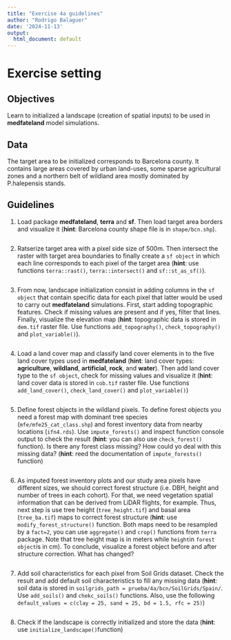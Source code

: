 ```yaml
---
title: "Exercise 4a guidelines"
author: "Rodrigo Balaguer"
date: '2024-11-13'
output:
  html_document: default
---
```


# Exercise setting


##  Objectives

Learn to initialized a landscape (creation of spatial inputs) to be used in **medfateland** model simulations.


## Data

The target area to be initialized corresponds to Barcelona county. It contains large areas covered by urban land-uses, some sparse agricultural zones and a northern belt of wildland area mostly dominated by P.halepensis stands. 


## Guidelines

1. Load package **medfateland**, **terra** and **sf**. Then load target area borders and visualize it (**hint**: Barcelona county shape file is in `shape/bcn.shp`).

```r

```

2. Ratserize target area with a pixel side size of 500m. Then intersect the raster with target area boundaries to finally create a `sf object` in which each line corresponds to each pixel of the target area (**hint**: use functions `terra::rast()`, `terra::intersect()` and `sf::st_as_sf()`).

```r

```

3. From now, landscape initialization consist in adding columns in the `sf object` that contain specific data for each pixel that latter would be used to carry out **medfateland** simulations. First, start adding topographic features. Check if missing values are present and if yes, filter that lines. Finally, visualize the elevation map (**hint**: topographic data is stored in `dem.tif` raster file. Use functions `add_topography()`, `check_topography()` and `plot_variable()`).

```r

```

4. Load a land cover map and classify land cover elements in to the five land cover types used in **medfateland** (**hint**: land cover types: **agriculture**, **wildland**, **artificial**, **rock**, and **water**). Then add land cover type to the `sf object`, check for missing values and visualize it (**hint**: land cover data is stored in `cob.tif` raster file. Use functions `add_land_cover()`, `check_land_cover()` and `plot_variable()`)

```r

```

5. Define forest objects in the wildland pixels. To define forest objects you need a forest map with dominant tree species (`mfe/mfe25_cat_class.shp`) and forest inventory data from nearby locations (`ifn4.rds`). Use `impute_forests()` and inspect function console output to check the result (**hint**: you can also use `check_forest()` function). Is there any forest class missing? How could yo deal with this missing data? (**hint**: reed the documentation of `impute_forests()` function)

```r

```

6. As imputed forest inventory plots and our study area pixels have different sizes, we should correct forest structure (i.e. DBH, height and number of trees in each cohort). For that, we need vegetation spatial information that can be derived from LiDAR flights, for example. Thus, next step is use tree height (`tree_height.tif`) and basal area (`tree_ba.tif`) maps to correct forest structure (**hint**: use `modify_forest_structure()` function. Both maps need to be resampled by a `fact=2`, you can use `aggregate()` and `crop()` functions from `terra` package. Note that tree height map is in meters while `height`in `forest object`is in cm). To conclude, visualize a forest object before and after structure correction. What has changed?

```r

```

7. Add soil characteristics for each pixel from Soil Grids dataset. Check the result and add default soil characteristics to fill any missing data (**hint**: soil data is stored in `soilgrids_path = prueba/4a/bcn/SoilGrids/Spain/`. Use `add_soils()` and `chekc_soils()` functions. Also, use the following `default_values = c(clay = 25, sand = 25, bd = 1.5, rfc = 25)`)

```r

```

8. Check if the landscape is correctly initialized and store the data (**hint**: use `initialize_landscape()`function)

```r

```

